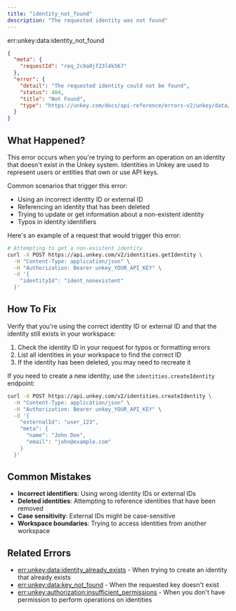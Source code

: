 ```yaml
---
title: "identity_not_found"
description: "The requested identity was not found"
---
```


<Danger>
err:unkey:data:identity_not_found
</Danger>


```json Example
{
  "meta": {
    "requestId": "req_2c9a0jf23l4k567"
  },
  "error": {
    "detail": "The requested identity could not be found",
    "status": 404,
    "title": "Not Found",
    "type": "https://unkey.com/docs/api-reference/errors-v2/unkey/data/identity_not_found"
  }
}
```

## What Happened?

This error occurs when you're trying to perform an operation on an identity that doesn't exist in the Unkey system. Identities in Unkey are used to represent users or entities that own or use API keys.

Common scenarios that trigger this error:
- Using an incorrect identity ID or external ID
- Referencing an identity that has been deleted
- Trying to update or get information about a non-existent identity
- Typos in identity identifiers

Here's an example of a request that would trigger this error:

```bash
# Attempting to get a non-existent identity
curl -X POST https://api.unkey.com/v2/identities.getIdentity \
  -H "Content-Type: application/json" \
  -H "Authorization: Bearer unkey_YOUR_API_KEY" \
  -d '{
    "identityId": "ident_nonexistent"
  }'
```

## How To Fix

Verify that you're using the correct identity ID or external ID and that the identity still exists in your workspace:

1. Check the identity ID in your request for typos or formatting errors
2. List all identities in your workspace to find the correct ID
3. If the identity has been deleted, you may need to recreate it



If you need to create a new identity, use the `identities.createIdentity` endpoint:

```bash
curl -X POST https://api.unkey.com/v2/identities.createIdentity \
  -H "Content-Type: application/json" \
  -H "Authorization: Bearer unkey_YOUR_API_KEY" \
  -d '{
    "externalId": "user_123",
    "meta": {
      "name": "John Doe",
      "email": "john@example.com"
    }
  }'
```

## Common Mistakes

- **Incorrect identifiers**: Using wrong identity IDs or external IDs
- **Deleted identities**: Attempting to reference identities that have been removed
- **Case sensitivity**: External IDs might be case-sensitive
- **Workspace boundaries**: Trying to access identities from another workspace

## Related Errors
- [err:unkey:data:identity_already_exists](./identity_already_exists) - When trying to create an identity that already exists
- [err:unkey:data:key_not_found](./key_not_found) - When the requested key doesn't exist
- [err:unkey:authorization:insufficient_permissions](../authorization/insufficient_permissions) - When you don't have permission to perform operations on identities
